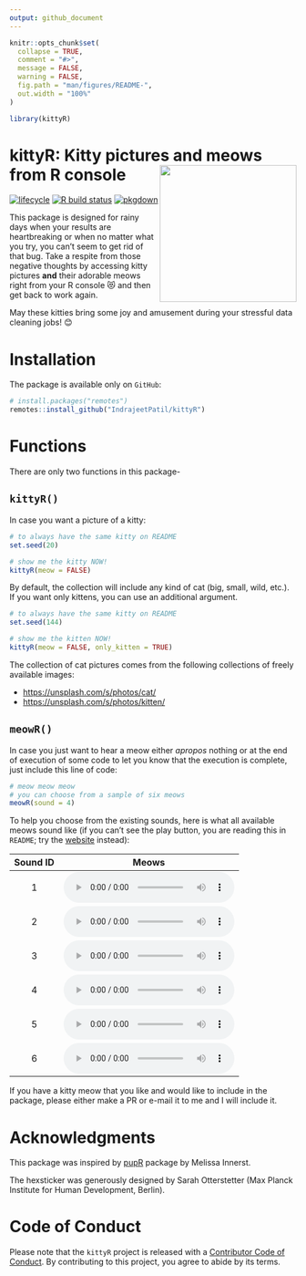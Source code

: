 ```yaml
---
output: github_document
---
```


<!-- README.md is generated from README.Rmd. Please edit that file -->

```r
knitr::opts_chunk$set(
  collapse = TRUE,
  comment = "#>",
  message = FALSE,
  warning = FALSE,
  fig.path = "man/figures/README-",
  out.width = "100%"
)

library(kittyR)
```

# kittyR: Kitty pictures and meows from R console <img src="man/figures/logo.png" align="right" width="240" />

[![lifecycle](https://img.shields.io/badge/lifecycle-retired-orange.svg)](https://lifecycle.r-lib.org/articles/stages.html)
[![R build status](https://github.com/IndrajeetPatil/kittyR/workflows/R-CMD-check/badge.svg)](https://github.com/IndrajeetPatil/kittyR)
[![pkgdown](https://github.com/IndrajeetPatil/kittyR/workflows/pkgdown/badge.svg)](https://github.com/IndrajeetPatil/kittyR/actions)

This package is designed for rainy days when your results are heartbreaking or
when no matter what you try, you can't seem to get rid of that bug. Take a
respite from those negative thoughts by accessing kitty pictures **and** their
adorable meows right from your R console 😻 and then get back to work again.

May these kitties bring some joy and amusement during your stressful data
cleaning jobs! 😊

# Installation

The package is available only on `GitHub`:

```r
# install.packages("remotes")
remotes::install_github("IndrajeetPatil/kittyR")
```

# Functions

There are only two functions in this package-

## `kittyR()`

In case you want a picture of a kitty:

```r
# to always have the same kitty on README
set.seed(20)

# show me the kitty NOW!
kittyR(meow = FALSE)
```

By default, the collection will include any kind of cat (big, small, wild,
etc.). If you want only kittens, you can use an additional argument.

```r
# to always have the same kitty on README
set.seed(144)

# show me the kitten NOW!
kittyR(meow = FALSE, only_kitten = TRUE)
```

The collection of cat pictures comes from the following collections of freely
available images:

  - <https://unsplash.com/s/photos/cat/>
  - <https://unsplash.com/s/photos/kitten/>

## `meowR()`

In case you just want to hear a meow either *apropos* nothing or at the end of
execution of some code to let you know that the execution is complete, just
include this line of code:

```r
# meow meow meow
# you can choose from a sample of six meows
meowR(sound = 4)
```

To help you choose from the existing sounds, here is what all available meows sound like (if you can't see the play button, you are reading this in `README`; try the [website](https://indrajeetpatil.github.io/kittyR/) instead):

<table style="text-align: center; vertical-align: middle;">
   <thead>
      <tr>
         <th>Sound ID</th>
         <th>Meows</th>
      </tr>
   </thead>
   <tbody>
      <tr>
         <td>1</td>
         <td>
            <audio controls="">
               <source src="man/figures/1.wav" type="audio/wav">
               <source src="reference/figures/1.wav" type="audio/wav">
            </audio>
         </td>
      </tr>
      <tr>
         <td>2</td>
         <td>
            <audio controls="">
               <source src="man/figures/2.wav" type="audio/wav">
               <source src="reference/figures/2.wav" type="audio/wav">
            </audio>
         </td>
      </tr>
      <tr>
         <td>3</td>
         <td>
            <audio controls="">
               <source src="man/figures/3.wav" type="audio/wav">
               <source src="reference/figures/3.wav" type="audio/wav">
            </audio>
         </td>
      </tr>
      <tr>
         <td>4</td>
         <td>
            <audio controls="">
               <source src="man/figures/4.wav" type="audio/wav">
               <source src="reference/figures/4.wav" type="audio/wav">
            </audio>
         </td>
      </tr>
      <tr>
         <td>5</td>
         <td>
            <audio controls="">
               <source src="man/figures/5.wav" type="audio/wav">
               <source src="reference/figures/5.wav" type="audio/wav">
            </audio>
         </td>
      </tr>
      <tr>
         <td>6</td>
         <td>
            <audio controls="">
               <source src="man/figures/6.wav" type="audio/wav">
               <source src="reference/figures/6.wav" type="audio/wav">
            </audio>
         </td>
      </tr>
   </tbody>
</table>

If you have a kitty meow that you like and would like to include in the package,
please either make a PR or e-mail it to me and I will include it.

# Acknowledgments

This package was inspired by [pupR](https://github.com/melissanjohnson/pupR)
package by Melissa Innerst.

The hexsticker was generously designed by Sarah Otterstetter (Max Planck
Institute for Human Development, Berlin).

# Code of Conduct

Please note that the `kittyR` project is released with a [Contributor Code of Conduct](https://contributor-covenant.org/version/2/0/CODE_OF_CONDUCT.html).
By contributing to this project, you agree to abide by its terms.

